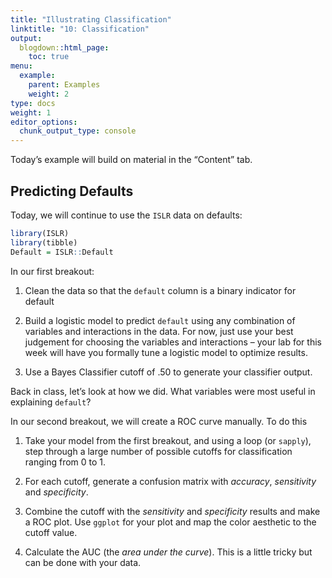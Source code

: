 ```yaml
---
title: "Illustrating Classification"
linktitle: "10: Classification"
output:
  blogdown::html_page:
    toc: true
menu:
  example:
    parent: Examples
    weight: 2
type: docs
weight: 1
editor_options:
  chunk_output_type: console
---
```


:::fyi

Today's example will build on material in the "Content" tab.


:::



## Predicting Defaults

Today, we will continue to use the `ISLR` data on defaults:

```r
library(ISLR)
library(tibble)
Default = ISLR::Default
```

:::fyi
In our first breakout:

1. Clean the data so that the `default` column is a binary indicator for default

2. Build a logistic model to predict `default` using any combination of variables and interactions in the data. For now, just use your best judgement for choosing the variables and interactions -- your lab for this week will have you formally tune a logistic model to optimize results.

3. Use a Bayes Classifier cutoff of .50 to generate your classifier output.

:::


Back in class, let's look at how we did. What variables were most useful in explaining `default`? 


:::fyi
In our second breakout, we will create a ROC curve manually. To do this

1. Take your model from the first breakout, and using a loop (or `sapply`), step through a large number of possible cutoffs for classification ranging from 0 to 1.

2. For each cutoff, generate a confusion matrix with *accuracy*, *sensitivity* and *specificity*.

3. Combine the cutoff with the *sensitivity* and *specificity* results and make a ROC plot. Use `ggplot` for your plot and map the color aesthetic to the cutoff value.

4. Calculate the AUC (the *area under the curve*). This is a little tricky but can be done with your data.
:::

